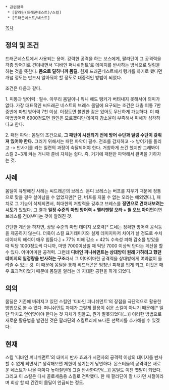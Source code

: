  * 관련항목
  * [팔라딘(드래곤네스트)/스킬]
  * [드래곤네스트/네스트]

[[목차]]

== 정의 및 조건 ==
드래곤네스트에서 사용되는 용어. 강력한 공격을 하는 보스에게, 팔라딘이 그 공격력을 각종 방어기로 견뎌내면서 '디바인 퍼니쉬먼트'로 데미지를 반사하는 방식으로 딜링을 하는 것을 뜻한다. '''몸으로 딜하니까 몸딜.''' 현재 드래곤네스트에서 탱커를 하기로 했다면 개념 정도는 반드시 알아둬야 할 정도로 대중적인 방법이 되었다.

조건은 다음과 같다.

1. 피통과 방어력 : 필수. 아무리 몸딜이니 뭐니 해도 탱커가 버텨내지 못해서야 의미가 없다. 가장 대표적인 씨드래곤 네스트의 브레스 몸딜에 요구되는 조건은 대충 피통 7만 중반에 마법 방어력 7천 이상. 이정도면 불안한 감은 있어도 무난하게 가능하다. 이 때 마법방어력 6900정도면 원인은 모르겠디만 데미지 감소율이 부족해서 피해가 심각하다고 한다.

2. 패턴 파악 : 몸딜의 조건으로, '''그 패턴이 시전되기 전에 방어 수단과 딜링 수단이 갖춰져 있어야 한다.''' 그러기 위해서는 패턴 파악이 필수. 전조를 감지하고 -> 방어기를 돌리고 -> 반사기를 켜는 일련의 과정이 숙달되어야 한다. 거창하게 쓰긴 했지만 그래봐야 스킬 2~3개 켜는 거니까 준비 자체는 쉽다. 즉, 거기에 패턴만 파악해서 완벽을 기하자는 것.

== 사례 ==
몸딜이 유명해진 사례는 씨드래곤의 브레스. 본디 브레스는 버프를 지우기 때문에 정통으로 맞을 경우 살아남을 수 없었지만[* 단, 버프를 지울 수 없는 오라는 예외였다.], 패치로 그 기능이 삭제되면서, 최대한의 저항력을 갖추고 브레스를 '''정면으로 견뎌내보려는 시도'''가 있었다. 그 결과 '''일정 수준의 마법 방어력 + 엘리멘탈 오라 + 윌 오브 아이언'''이면 브레스를 견뎌낸다는 것이 알려진 것.

간단한 계산을 하자면, 상당 수준의 마법 데미지 보호력[* 드네는 정확한 방어력 공식등을 제공하지 않는다. 더욱이 스킬 표기데미지와 실제 데미지마저 차이가 날 정도로 수치 데이터의 해석이 매우 힘들다.] + 77% 피해 감소 + 42% 수속성 피해 감소를 받았을 때 틱당 1000정도씩 다니까, 마방 7000이상일 때 틱당 7000 이상씩 단다는 계산을 할 수 있다. 어마어마한 공격력. 그런데 '''디바인 퍼니쉬먼트는 상대방이 원래 가하려고 했던 데미지의 일정량을 반사하는 구조'''라서 그 어마어마한 공격력을 상대방에게 여과없이 돌려줄 수 있는 것. 이 때문에 몸딜을 통해 씨드래곤은 엄청난 피해를 입게 되고, 이것은 매우 효과적이었기 때문에 몸딜을 알리는 데 지대한 공헌을 하게 되었다.

== 의의 ==
몸딜은 기존에 버려지고 있던 스킬인 '디바인 퍼니쉬먼트'의 장점을 극단적으로 활용한 방법으로 볼 수 있다. 퍼니쉬먼트 자체가 그렇게 활용이 쉬운 스킬이 아니기 때문에[* 일단 닥치고 얻어맞아야 한다는 것 자체가 힘들고, 뭔가 잘못되었다(...)] 이러한 방법으로 새로운 활용법을 발견한 것은 팔라딘의 스킬트리에 또다른 선택지를 추가해볼 수 있겠다.

== 현재 ==
스킬 '디바인 퍼니쉬먼트'의 대미지 반사 효과가 시전자의 공격력 이상의 대미지를 반사 할 수 없게 되면서[* 생각해보면 제한이 생기는게 당연하다. 몬스터들의 공격력은 새로운 네스트가 나올 때마다 높아질텐데 그걸 반사한다면(...)] 몸딜도 이젠 옛말이 되었다. 그리고 이 스킬은 다시 콜로세움용 스킬로 전락했다. 한 때 팔라딘이 잘 나가던 시절이라며 회상 할 떄 간간이 몸딜이 언급되는 정도.
